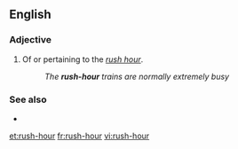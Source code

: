 ==English==

===Adjective===
{{en-adj|-}}

# Of or pertaining to the ''[[rush hour]]''.
#: ''The '''rush-hour''' trains are normally extremely busy''

===See also===
* {{l|en|rush hour}}

[[et:rush-hour]]
[[fr:rush-hour]]
[[vi:rush-hour]]